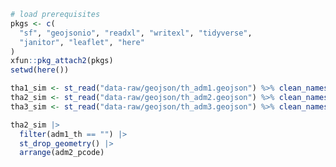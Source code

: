 ```r
# load prerequisites
pkgs <- c(
  "sf", "geojsonio", "readxl", "writexl", "tidyverse", 
  "janitor", "leaflet", "here"
)
xfun::pkg_attach2(pkgs)
setwd(here())
```

```r
tha1_sim <- st_read("data-raw/geojson/th_adm1.geojson") %>% clean_names()
tha2_sim <- st_read("data-raw/geojson/th_adm2.geojson") %>% clean_names()
tha3_sim <- st_read("data-raw/geojson/th_adm3.geojson") %>% clean_names()
```

```r
tha2_sim |>
  filter(adm1_th == "") |>
  st_drop_geometry() |>
  arrange(adm2_pcode)
```
